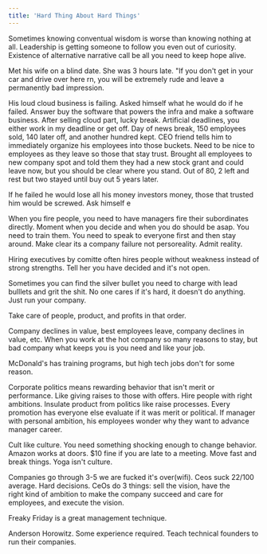 ```yaml
---
title: 'Hard Thing About Hard Things'
---
```


Sometimes knowing conventual wisdom is worse than knowing nothing at all. Leadership is getting someone to follow you even out of curiosity. Existence of alternative narrative call be all you need to keep hope alive.

Met his wife on a blind date. She was 3 hours late. "If you don't get in your car and drive over here rn, you will be extremely rude and leave a permanently bad impression.

His loud cloud business is failing. Asked himself what he would do if he failed. Answer buy the software that powers the infra and make a software business. After selling cloud part, lucky break. Artificial deadlines, you either work in my deadline or get off. Day of news break, 150 employees sold, 140 later off, and another hundred kept. CEO friend tells him to immediately organize his employees into those buckets. Need to be nice to employees as they leave so those that stay trust. Brought all employees to new company spot and told them they had a new stock grant and could leave now, but you should be clear where you stand. Out of 80, 2 left and rest but two stayed until buy out 5 years later.

If he failed he would lose all his money investors money, those that trusted him would be screwed. Ask himself e

When you fire people, you need to have managers fire their subordinates directly. Moment when you decide and when you do should be asap. You need to train them. You need to speak to everyone first and then stay around. Make clear its a company failure not persoreality. Admit reality.

Hiring executives by comitte often hires people without weakness instead of strong strengths. Tell her you have decided and it's not open.

Sometimes you can find the silver bullet you need to charge with lead bulllets and grit the shit. No one cares if it's hard, it doesn't do anything. Just run your company.

Take care of people, product, and profits in that order.

Company declines in value, best employees leave, company declines in value, etc. When you work at the hot company so many reasons to stay, but bad company what keeps you is you need and like your job.

McDonald's has training programs, but high tech jobs don't for some reason.

Corporate politics means rewarding behavior that isn't merit or performance. Like giving raises to those with offers. Hire people with right ambitions. Insulate product from politics like raise processes. Every promotion has everyone else evaluate if it was merit or political. If manager with personal ambition, his employees wonder why they want to advance manager career.

Cult like culture. You need something shocking enough to change behavior. Amazon works at doors. $10 fine if you are late to a meeting. Move fast and break things. Yoga isn't culture.

Companies go through 3-5 we are fucked it's over(wifi). Ceos suck 22/100 average. Hard decisions. CeOs do 3 things: sell the vision, have the right kind of ambition to make the company succeed and care for employees, and execute the vision.

Freaky Friday is a great management technique.

Anderson Horowitz. Some experience required. Teach technical founders to run their companies.
